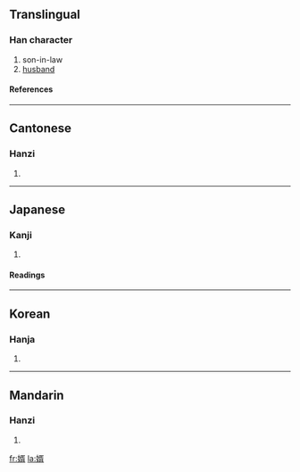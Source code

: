 {{see|聟}}

==Translingual==
===Han character===
{{Han char|rn=38|rad=女|as=09|sn=12|four=4742<sub>7</sub>|canj=女弓人月 (VNOB)|ids=⿰[[女]][[胥]]}}
# son-in-law
# [[husband]]
====References====
{{Han ref|kx=0266.090|dkj=06470|dj=0533.160|hdz=21069.140|uh=5A7F|ud=23167|bh=B442|bd=46146}}
----

==Cantonese==
===Hanzi===
{{yue-hanzi|jyut=|y=sai3}}
# {{defn|Cantonese}}
----
==Japanese==
===Kanji===
{{ja-kanji|grade=c|rs=女09}}
# {{defn|Japanese}} 
====Readings====
{{ja-readings|on=[[せい]] (sei)|kun=[[むこ]] (muko)}}
----
==Korean==
===Hanja===
{{ko-hanja|hangeul=서|rv=seo|mr=sŏ}}
# {{defn|Korean}}
----
==Mandarin==
===Hanzi===
{{cmn-hanzi|pin=[[miáo]] ([[miao2]]), [[xù]] ([[xu4]])|wg=miao<sup>2</sup>, hsü<sup>4</sup>}}
# {{defn|Mandarin}}

[[fr:婿]]
[[la:婿]]
